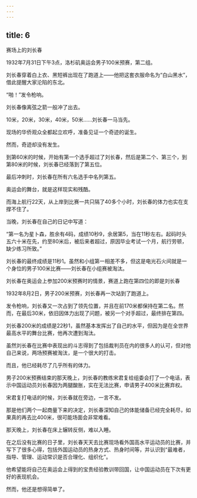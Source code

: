 ```yaml
---
---
---
```

title: 6
---



赛场上的刘长春



1932年7月31日下午3点，洛杉矶奥运会男子100米预赛，第二组。

刘长春穿着白上衣、黑短裤出现在了跑道上——他把这套衣服命名为“白山黑水”，借此提醒大家沦陷的东北。

“啪！”发令枪响。

刘长春像离弦之箭一般冲了出去。

10米，20米，30米，40米，50米……刘长春一马当先。

现场的华侨观众全都起立欢呼，准备见证一个奇迹的诞生。

然而，奇迹却没有发生。

到第60米的时候，开始有第一个选手超过了刘长春，然后是第二个、第三个，到第80米的时候，刘长春已经落到了第五位。

最后冲刺时，刘长春在所有六名选手中名列第五。

奥运会的舞台，就是这样现实和残酷。

而海上航行22天，从上岸到比赛一共只隔了40多个小时，刘长春的体力也实在支撑不住了。

当晚，刘长春在自己的日记中写道：

“第一名为星卜森，胜余有4码，成绩10秒9，余居第5，当在11秒左右。起码时头五六十米在先，约至80米后，被后来者超过，原因毕业考试一个月，航行劳顿，缺少练习所致。”

刘长春的最终成绩是11秒1。虽然和小组第一相差不多，但这是电光石火间就是一个身位的男子100米比赛——刘长春在小组赛被淘汰。

刘长春在奥运会上参加200米预赛时的情景，赛道上跑在第四位的即是刘长春



1932年8月2日，男子200米预赛，刘长春再一次站到了跑道上。

发令枪响，刘长春又一次占到了领先位置，并且在前170米都保持在第二名。然而，在最后30米，依旧因体力出现了问题，被另一个对手超过，最终排在第四。

刘长春200米的成绩是22秒1，虽然基本发挥出了自己的水平，但因为是在全世界最高水平的舞台比赛，他再次遭到淘汰。

虽然刘长春在比赛中表现出的斗志得到了包括裁判员在内的很多人的认可，但对他自己来说，两场预赛被淘汰，是一个很大的打击。

而且，他已经耗尽了几乎所有的体力。

男子200米预赛结束的那天晚上，刘长春的教练宋君复给组委会打了一个电话，表示中国运动员刘长春因为两腿酸胀，实在无法比赛，申请男子400米比赛弃权。

宋君复打电话的时候，刘长春就在旁边，一言不发。

那是他们两个一起商量下来的决定，刘长春深知自己的体能储备已经完全耗尽，如果真的再去比400米，很可能场面会非常难看。

那天晚上，刘长春在床上辗转反侧，难以入睡。

在之后没有比赛的日子里，刘长春天天去比赛现场看外国高水平运动员的比赛，并写下了很多心得，包括外国运动员的热身方式、热身时间等，并认识到“最难者，指导、管理、运动常识是否合理化、组织化”。

他希望能将自己在奥运会上得到的宝贵经验教训带回国，让中国运动员在下次有更好的表现机会。

然而，他还是想得简单了。